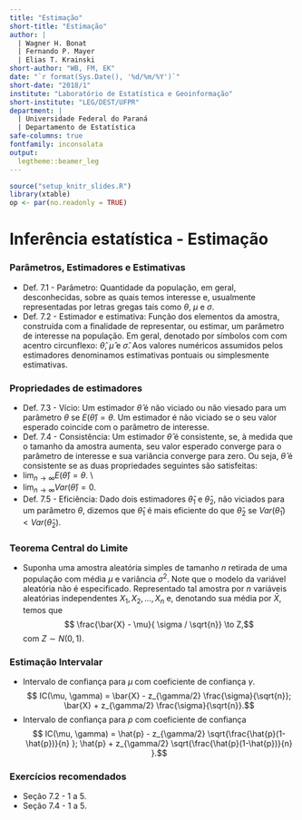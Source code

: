 ```yaml
---
title: "Estimação"
short-title: "Estimação"
author: |
  | Wagner H. Bonat
  | Fernando P. Mayer
  | Elias T. Krainski
short-author: "WB, FM, EK"
date: "`r format(Sys.Date(), '%d/%m/%Y')`"
short-date: "2018/1"
institute: "Laboratório de Estatística e Geoinformação"
short-institute: "LEG/DEST/UFPR"
department: |
  | Universidade Federal do Paraná
  | Departamento de Estatística
safe-columns: true
fontfamily: inconsolata
output:
  legtheme::beamer_leg
---
```


```r
source("setup_knitr_slides.R")
library(xtable)
op <- par(no.readonly = TRUE)
```

# Inferência estatística - Estimação

### Parâmetros, Estimadores e Estimativas

- Def. 7.1 - Parâmetro: Quantidade da população, em geral,
desconhecidas, sobre as quais temos interesse e, usualmente
representadas por letras gregas tais como $\theta$, $\mu$ e $\sigma$.
- Def. 7.2 - Estimador e estimativa: Função dos elementos da
amostra, construída com a finalidade de representar, ou estimar,
um parâmetro de interesse na população. Em geral, denotado por
símbolos com com acentro circunflexo: $\hat{\theta}$, $\hat{\mu}$
e $\hat{\sigma}$. Aos valores numéricos assumidos pelos estimadores
denominamos estimativas pontuais ou simplesmente estimativas.

### Propriedades de estimadores

- Def. 7.3 - Vício: Um estimador $\hat{\theta}$ é não viciado
ou não viesado para um parâmetro $\theta$ se $E(\hat{\theta}) = \theta$.
Um estimador é não viciado se o seu valor esperado coincide com o
parâmetro de interesse.
- Def. 7.4 - Consistência: Um estimador $\hat{\theta}$ é consistente,
se, à medida que o tamanho da amostra aumenta, seu valor esperado
converge para o parâmetro de interesse e sua variância converge
para zero. Ou seja, $\hat{\theta}$ é consistente se as duas propriedades
seguintes são satisfeitas:
- $\lim_{n \to \infty} E(\hat{\theta}) = \theta.$ \\
- $\lim_{n \to \infty} Var(\hat{\theta}) = 0.$
- Def. 7.5 - Eficiência: Dado dois estimadores $\hat{\theta}_1$
e $\hat{\theta}_2$, não viciados para um parâmetro $\theta$, dizemos
que $\hat{\theta}_1$ é mais eficiente do que $\hat{\theta}_2$ se
$Var(\hat{\theta}_1) < Var(\hat{\theta}_2)$.


### Teorema Central do Limite

- Suponha uma amostra aleatória simples de tamanho $n$ retirada
de uma população com média $\mu$ e variância $\sigma^2$. Note que
o modelo da variável aleatória não é especificado. Representado
tal amostra por $n$ variáveis aleatórias independentes
$X_1, X_2, ..., X_n$ e, denotando sua média por $\bar{X}$, temos
que
$$ \frac{\bar{X} - \mu}{ \sigma / \sqrt{n}} \to Z,$$
com $Z \sim N(0,1)$.


### Estimação Intervalar

- Intervalo de confiança para $\mu$ com coeficiente de confiança
$\gamma$.
$$ IC(\mu, \gamma) = \bar{X} - z_{\gamma/2} \frac{\sigma}{\sqrt{n}};
\bar{X} + z_{\gamma/2} \frac{\sigma}{\sqrt{n}}.$$
- Intervalo de confiança para $p$ com coeficiente de confiança
$$ IC(\mu, \gamma) = \hat{p} - z_{\gamma/2} \sqrt{\frac{\hat{p}(1-\hat{p})}{n} };
\hat{p} + z_{\gamma/2} \sqrt{\frac{\hat{p}(1-\hat{p})}{n} }.$$

### Exercícios recomendados

- Seção $7.2$ - $1$ a $5$.
- Seção $7.4$ - $1$ a $5$.
